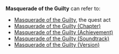 {{Disambiguation}}
'''Masquerade of the Guilty''' can refer to:
* [[Masquerade of the Guilty]], the quest act
* [[Masquerade of the Guilty (Chapter)]]
* [[Masquerade of the Guilty (Achievement)]]
* [[Masquerade of the Guilty (Soundtrack)]]
* [[Masquerade of the Guilty (Version)]]